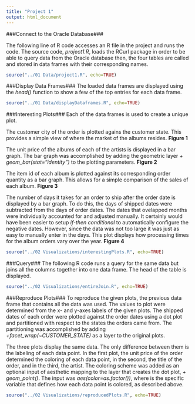 ```yaml
---
title: "Project 1"
output: html_document
---
```

###Connect to the Oracle Database###

The following line of R code accesses an R file in the project and runs the code. The source code, *project1.R*, loads the RCurl package in order to be able to query data from the Oracle database then, the four tables are called and stored in data frames with their corresponding names.
```r
source("../01 Data/project1.R", echo=TRUE)
```

###Display Data Frames###
The loaded data frames are displayed using the *head()* function to show a few of the top entries for each data frame.
```r
source("../01 Data/displayDataframes.R", echo=TRUE)
```

###Interesting Plots###
Each of the data frames is used to create a unique plot.

The customer city of the order is plotted agains the customer state. This provides a simple view of where the market of the albums resides. **Figure 1**

The unit price of the albums of each of the artists is displayed in a bar graph. The bar graph was accomplished by adding the geometric layer *+ geom_bar(stat="identity")* to the plotting parameters. **Figure 2**

The item id of each album is plotted against its corresponding order quantity as a bar graph. This allows for a simple comparison of the sales of each album. **Figure 3**

The number of days it takes for an order to ship after the order date is displayed by a bar graph. To do this, the days of shipped dates were subtracted from the days of order dates. The dates that ovelapped months were individually accounted for and adjusted manually. It certainly would have been easier to setup *if-then conditional* to automatically configure the negative dates. However, since the data was not too large it was just as easy to manually enter in the days. This plot displays how processing times for the album orders vary over the year. **Figure 4**

```r
source("../02 Visualizations/interestingPlots.R", echo=TRUE)
```

###Query###
The following R code runs a query for the same data but joins all the columns together into one data frame. The head of the table is displayed.
```r
source("../02 Visualizations/entireJoin.R", echo=TRUE)
```

###Reproduce Plots###
To reproduce the given plots, the previous data frame that contains all the data was used. The values to plot were determined from the x- and y-axes labels of the given plots. The shipped dates of each order were plotted against the order dates using a dot plot and partitioned with respect to the states the orders came from. The partitioning was accomplished by adding *+facet_wrap(~CUSTOMER_STATE)* as a layer to the original plots.

The three plots display the same data. The only difference between them is the labeling of each data point. In the first plot, the unit price of the order determined the coloring of each data point, in the second, the title of the order, and in the third, the artist. The coloring scheme was added as an optional input of aesthetic mapping to the layer that creates the dot plot, *+ geom_point()*. The input was *aes(color=as.factor(*<property>*))*, where *<property>* is the specific variable that defines how each data point is colored, as described above. 
```r
source("../02 Visualizations/reproducedPlots.R", echo=TRUE)
```